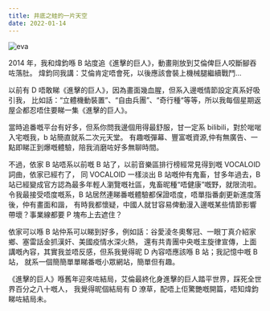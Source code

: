 ```yaml
---
title: 井底之蛙的一片天空
date: 2022-01-14
---
```


![eva](/image/eva.jpg)

2014 年，我和煒鈞喺 B 站度追《進擊的巨人》，動畫剛放到艾倫俾巨人咬斷腳吞咗落肚。 煒鈞同我講：艾倫肯定唔會死，以後應該會裝上機械腿繼續戰鬥...

以前有 D 唔敢睇《進擊的巨人》，因為畫面幾血腥，但系入邊嘅情節設定真系好吸引我， 比如話：“立體機動裝置”、“自由兵團”、“奇行種“等等，所以我每個星期返屋企都忍唔住要睇一集《進擊的巨人》。

當時追番嘅平台有好多，但系你問我邊個用得最舒服，甘一定系 bilibili，對於啱啱入宅嘅我，b 站簡直就系二次元天堂。 有趣嘅彈幕、豐富嘅資源,仲有無廣告、一點即睇正到爆嘅體驗，陪我消磨咗好多無聊時間。

不過，依家 B 站唔系以前嘅 B 站了，以前音樂區排行榜經常見得到嘅 VOCALOID 詞曲，依家已經冇了， 同 VOCALOID 一樣淡出 B 站嘅仲有鬼畜，甘多年過去，B 站已經變成官方認為最多年輕人瀏覽嘅社區，鬼畜昵種“唔健康”嘅野，就限流啦。 令我最接受唔度嘅系，B 站居然連睇番嘅體驗都保證唔度，唔單指番劇更新進度落後，仲有畫面和諧， 有時我都懷疑，中國人就甘容易俾動漫入邊嘅某些情節影響帶壞？事業線都要 P 塊布上去遮住？

依家可以喺 B 站仲系可以睇到好多，例如話：谷愛淩冬奧奪冠、一眼丁真介紹家鄉、塞雷話金抓漢奸、美國疫情水深火熱， 還有共青團中央嘅主旋律宣傳，上面講嘅內容，其實我並唔反感，但系我覺得昵 D 內容唔應該喺 B 站；我記憶中嘅 B 站， 就系一個簡簡單單睇番嘅小眾網站，簡單但有趣。

《進擊的巨人》喺舊年迎來咗結局，艾倫最終化身進擊的巨人踏平世界，踩死全世界百分之八十嘅人， 我覺得昵個結局有 D 潦草，配唔上佢驚艷嘅開篇，唔知煒鈞睇咗結局未。
